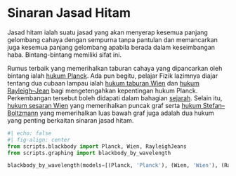 # Sinaran Jasad Hitam

Jasad hitam ialah suatu jasad yang akan menyerap kesemua panjang gelombang cahaya dengan sempurna tanpa pantulan dan memancarkan juga kesemua panjang gelombang apabila berada dalam keseimbangan haba.
Bintang-bintang memiliki sifat ini.

Rumus terbaik yang memerihalkan taburan cahaya yang dipancarkan oleh bintang ialah [hukum Planck](./Planck.qmd).
Ada pun begitu, pelajar Fizik lazimnya diajar tentang dua cubaan lampau ialah [hukum taburan Wien](./taburan-Wien.qmd) dan [hukum Rayleigh--Jean](./Rayleigh-Jeans.qmd) bagi mengetengahkan kepentingan hukum Planck.
Perkembangan tersebut boleh didapati dalam bahagian [sejarah](./sejarah.qmd).
Selain itu, [hukum sesaran Wien](./sesaran-Wien.qmd) yang memerihalkan puncak graf serta [hukum Stefan--Boltzmann](./Stefan-Boltzmann.qmd) yang memerihalkan luas bawah graf juga adalah dua hukum yang penting berkaitan sinaran jasad hitam.

```python
#| echo: false
#| fig-align: center
from scripts.blackbody import Planck, Wien, RayleighJeans
from scripts.graphing import blackbody_by_wavelength

blackbody_by_wavelength(models=[(Planck, 'Planck'), (Wien, 'Wien'), (RayleighJeans, 'Rayleigh-Jeans')], title='Perbandingan model-model sinaran jasad hitam')
```